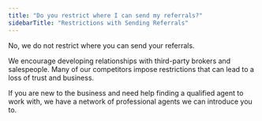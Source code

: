 ```yaml
---
title: "Do you restrict where I can send my referrals?"
sidebarTitle: "Restrictions with Sending Referrals"
---
```


<Note>
  No, we do not restrict where you can send your referrals.
</Note>

We encourage developing relationships with third-party brokers and salespeople. Many of our competitors impose restrictions that can lead to a loss of trust and business.

If you are new to the business and need help finding a qualified agent to work with, we have a network of professional agents we can introduce you to.